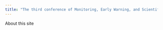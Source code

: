 ```yaml
---
title: "The third conference of Monitoring, Early Warning, and Scientific Management of Vegetation Pests and Diseases"
---
```


About this site

